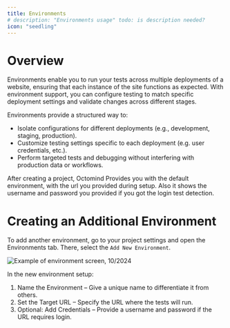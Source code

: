 ```yaml
---
title: Environments
# description: "Environments usage" todo: is description needed?
icon: "seedling"
---
```


# Overview

Environments enable you to run your tests across multiple deployments of a website, ensuring that each instance of the
site functions as expected. With environment support, you can configure testing to match specific deployment settings
and validate changes across different stages.

Environments provide a structured way to:

- Isolate configurations for different deployments (e.g., development, staging, production).
- Customize testing settings specific to each deployment (e.g. user credentials, etc.).
- Perform targeted tests and debugging without interfering with production data or workflows.

After creating a project, Octomind Provides you with the default environment, with the url you provided during setup.
Also it shows the username and password you provided if you got the login test detection.

# Creating an Additional Environment

To add another environment, go to your project settings and open the Environments tab.
There, select the `Add New Environment`.

<Frame caption="Example of environment screen, 10/2024">
  <img
    src="/images/advanced/environments.png"
    alt="Example of environment screen, 10/2024"
  />
</Frame>

In the new environment setup:

1. Name the Environment – Give a unique name to differentiate it from others.
2. Set the Target URL – Specify the URL where the tests will run.
3. Optional: Add Credentials – Provide a username and password if the URL requires login.
